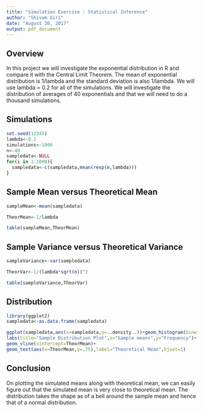 ---
title: "Simulation Exercise : Statistical Inference"
author: "Shivam Giri"
date: "August 30, 2017"
output: pdf_document
---
## Overview
In this project we will investigate the exponential distribution in R and compare it with the Central Limit Theorem. The mean of exponential distribution is 1/lambda and the standard deviation is also 1/lambda. We will use lambda = 0.2 for all of the simulations. We will investigate the distribution of averages of 40 exponentials and that we will need to do a thousand simulations. 

## Simulations
```{r}
set.seed(12345)
lambda<-0.2
simulations<-1000
n<-40
sampledata<-NULL
for(i in 1:1000){
  sampledata<-c(sampledata,mean(rexp(n,lambda)))
}


```


## Sample Mean versus Theoretical Mean
```{r}
sampleMean<-mean(sampledata)

TheorMean<-1/lambda

table(sampleMean,TheorMean)

```


## Sample Variance versus Theoretical Variance
```{r}
sampleVariance<-var(sampledata)

TheorVar<-1/(lambda*sqrt(n))^2

table(sampleVariance,TheorVar)
```



## Distribution
```{r}
library(ggplot2)
sampledata<-as.data.frame(sampledata)

ggplot(sampledata,aes(x=sampledata,y=..density..))+geom_histogram(binwidth = lambda, fill="blue") + geom_density(method="lm",aes(fill=""))+
labs(title="Sample Distribution Plot",x="Sample means",y="Frequency")+
geom_vline(xintercept=TheorMean)+
geom_text(aes(x=TheorMean,y=.75),label="Theoretical Mean",hjust=1)

```

## Conclusion
On plotting the simulated means along with theoretical mean, we can easily figure out that the simulated mean is very close to theoretical mean. The distribution takes the shape as of a bell around the sample mean and hence that of a normal distribution. 
